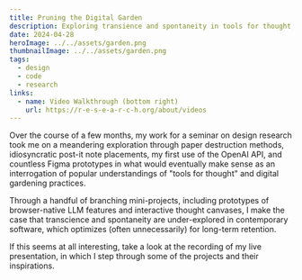 ```yaml
---
title: Pruning the Digital Garden
description: Exploring transience and spontaneity in tools for thought; an experiment in personal software.
date: 2024-04-28
heroImage: ../../assets/garden.png
thumbnailImage: ../../assets/garden.png
tags:
  - design
  - code
  - research
links:
  - name: Video Walkthrough (bottom right)
    url: https://r-e-s-e-a-r-c-h.org/about/videos
---
```


Over the course of a few months, my work for a seminar on design research took me on a
meandering exploration through paper destruction methods, idiosyncratic post-it note placements, my first
use of the OpenAI API, and countless Figma prototypes in what would eventually make sense as an interrogation of
popular understandings of "tools for thought" and digital gardening practices.

Through a handful of branching mini-projects, including prototypes of browser-native LLM features and interactive thought canvases,
I make the case that transcience and spontaneity are under-explored in contemporary software, which optimizes (often unnecessarily) for
long-term retention.

If this seems at all interesting, take a look at the recording of my live presentation, in which I step through some of the projects and their inspirations.

